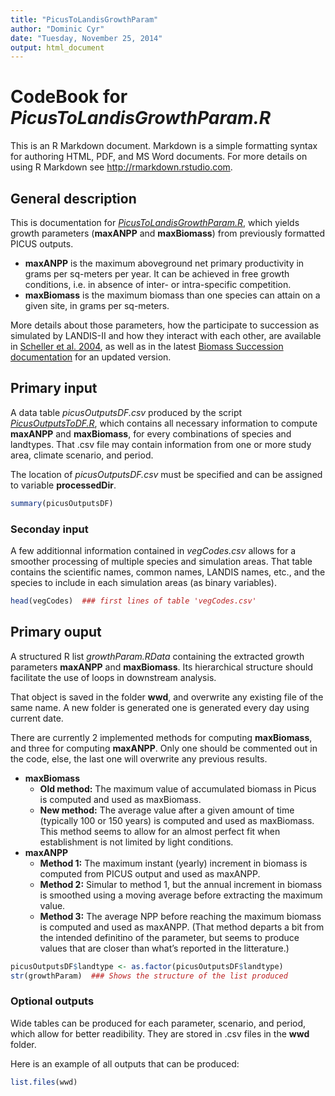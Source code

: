```yaml
---
title: "PicusToLandisGrowthParam"
author: "Dominic Cyr"
date: "Tuesday, November 25, 2014"
output: html_document
---
```


# CodeBook for *PicusToLandisGrowthParam.R*

This is an R Markdown document. Markdown is a simple formatting syntax for authoring HTML, PDF, and MS Word documents. For more details on using R Markdown see <http://rmarkdown.rstudio.com>.

## General description

This is documentation for [*PicusToLandisGrowthParam.R*](insertURL), which yields growth parameters (**maxANPP** and **maxBiomass**) from previously formatted PICUS outputs.

- **maxANPP** is the maximum aboveground net primary productivity in grams per sq-meters per year. It can be achieved in free growth conditions, i.e. in absence of inter- or intra-specific competition.
- **maxBiomass** is the maximum biomass than one species can attain on a given site, in grams per sq-meters.

More details about those parameters, how the participate to succession as simulated by LANDIS-II and how they interact with each other, are available in [Scheller et al. 2004](http://landscape.forest.wisc.edu/PDF/Scheller_Mladenoff2004_EM.pdf), as well as in the latest [Biomass Succession documentation](http://www.landis-ii.org/extensions/biomass-succession) for an updated version.

## Primary input
A data table *picusOutputsDF.csv* produced by the script [*PicusOutputsToDF.R*](insert URL), which contains all necessary information to compute **maxANPP** and **maxBiomass**, for every combinations of species and landtypes. That .csv file may contain information from one or more study area, climate scenario, and period.

The location of *picusOutputsDF.csv* must be specified and can be assigned to variable **processedDir**.

```r
summary(picusOutputsDF)
```

### Seconday input
A few additionnal information contained in *vegCodes.csv* allows for a smoother processing of multiple species and simulation areas. That table contains the scientific names, common names, LANDIS names, etc., and the species to include in each simulation areas (as binary variables).
```r
head(vegCodes)  ### first lines of table 'vegCodes.csv'
```

## Primary ouput
A structured R list *growthParam.RData*  containing the extracted growth parameters **maxANPP** and **maxBiomass**. Its hierarchical structure should facilitate the use of loops in downstream analysis.

That object is saved in the folder **wwd**, and overwrite any existing file of the same name. A new folder is generated one is generated every day using current date.


There are currently 2 implemented methods for computing **maxBiomass**, and three for computing **maxANPP**. Only one should be commented out in the code, else, the last one will overwrite any previous results.

* __maxBiomass__
  + **Old method:** The maximum value of accumulated biomass in Picus is computed and used as maxBiomass.
  + **New method:** The average value after a given amount of time (typically 100 or 150 years) is computed and used as maxBiomass. This method seems to allow for an almost perfect fit when establishment is not limited by light conditions.
  
* __maxANPP__
  + **Method 1:** The maximum instant (yearly) increment in biomass is computed from PICUS output and used as maxANPP.
  + **Method 2:** Simular to method 1, but the annual increment in biomass is smoothed using a moving average before extracting the maximum value.
  + **Method 3:** The average NPP before reaching the maximum biomass is computed and used as maxANPP. (That method departs a bit from the intended definitino of the parameter, but seems to produce values that are closer than what's reported in the litterature.)

```r
picusOutputsDF$landtype <- as.factor(picusOutputsDF$landtype)
str(growthParam)  ### Shows the structure of the list produced 
```

### Optional outputs
Wide tables can be produced for each parameter, scenario, and period, which allow for better readibility. They are stored in .csv files in the **wwd** folder.


Here is an example of all outputs that can be produced:

```r
list.files(wwd)
```



